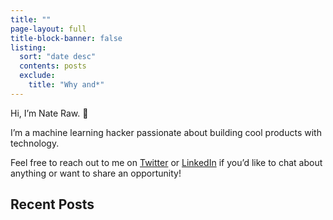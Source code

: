 ```yaml
---
title: ""
page-layout: full
title-block-banner: false
listing:
  sort: "date desc"
  contents: posts
  exclude:
    title: "Why and*"
---
```


Hi, I'm Nate Raw. 👋

I'm a machine learning hacker passionate about building cool products with technology.

Feel free to reach out to me on [Twitter](https://twitter.com/_nateraw) or [LinkedIn](https://www.linkedin.com/in/Nathan-Raw/) if you'd like to chat about anything or want to share an opportunity!


## Recent Posts
